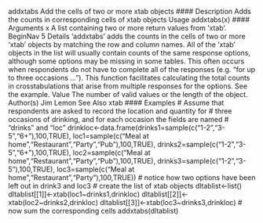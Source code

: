 
addxtabs Add the cells of two or more xtab objects
#### Description
Adds the counts in corresponding cells of xtab objects
Usage
addxtabs(x)
#### Arguments 
x A list containing two or more return values from ‘xtab’.
BeginNav 5
Details
‘addxtabs’ adds the counts in the cells of two or more ‘xtab’ objects by matching the row and
column names. All of the ‘xtab’ objects in the list will usually contain counts of the same response
options, although some options may be missing in some tables. This often occurs when respondents
do not have to complete all of the responses (e.g. "for up to three occasions ...").
This function facilitates calculating the total counts in crosstabulations that arise from multiple
responses for the options. See the example.
Value
The number of valid values or the length of the object.
Author(s)
Jim Lemon
See Also
xtab
#### Examples 
# Assume that respondents are asked to record the location and quantity for
# three occasions of drinking, and for each occasion the fields are named
# "drinks" and "loc"
drinkloc<-data.frame(drinks1=sample(c("1-2","3-5","6+"),100,TRUE),
loc1=sample(c("Meal at home","Restaurant","Party","Pub"),100,TRUE),
drinks2=sample(c("1-2","3-5","6+"),100,TRUE),
loc2=sample(c("Meal at home","Restaurant","Party","Pub"),100,TRUE),
drinks3=sample(c("1-2","3-5"),100,TRUE),
loc3=sample(c("Meal at home","Restaurant","Party"),100,TRUE))
# notice how two options have been left out in drink3 and loc3
# create the list of xtab objects
dltablist<-list()
dltablist[[1]]<-xtab(loc1~drinks1,drinkloc)
dltablist[[2]]<-xtab(loc2~drinks2,drinkloc)
dltablist[[3]]<-xtab(loc3~drinks3,drinkloc)
# now sum the corresponding cells
addxtabs(dltablist)
